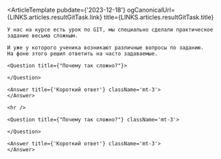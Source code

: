 
  <ArticleTemplate
    pubdate={'2023-12-18'}
    ogCanonicalUrl={LINKS.articles.resultGitTask.link}
    title={LINKS.articles.resultGitTask.title}
  >
    У нас на курсе есть урок по GIT, мы специально сделали практическое задание весьма сложным.

    И уже у которого ученика возникают различные вопросы по заданию.
    На фоне этого решил ответить на часто задаваемые.

    <Question title={"Почему так сложно?"}>

    </Question>

    <Answer title={'Короткий ответ'} className='mt-3'>
    </Answer>

    <hr />

    <Question title={"Почему так сложно?"} className='mt-3'>

    </Question>

    <Answer title={'Короткий ответ'} className='mt-3'>
    </Answer>


  </ArticleTemplate>
